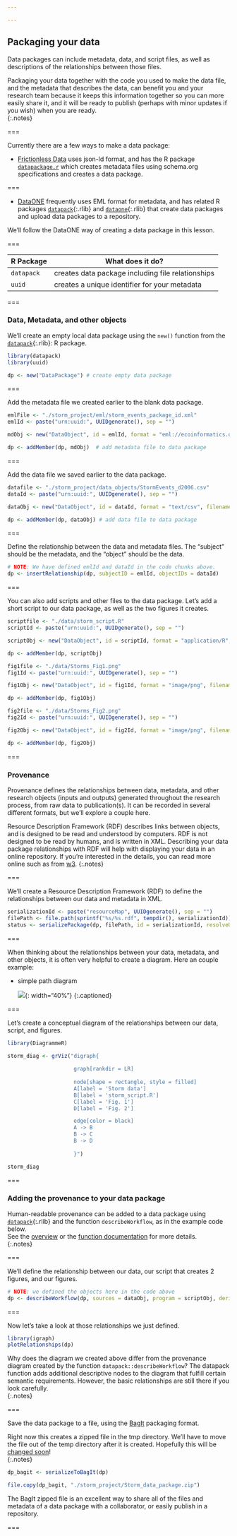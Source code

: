 ```yaml
---

---
```


## Packaging your data

Data packages can include metadata, data, and script files, as well as descriptions of the relationships between those files.   

Packaging your data together with the code you used to make the data file, and the metadata that describes the data, can benefit you and your research team because it keeps this information together so you can more easily share it, and it will be ready to publish (perhaps with minor updates if you wish) when you are ready.  
{:.notes}

===

Currently there are a few ways to make a data package:   

- [Frictionless Data](https://frictionlessdata.io/docs/data-package/) uses json-ld format, and has the R package [`datapackage.r`](https://github.com/frictionlessdata/datapackage-r) which creates metadata files using schema.org specifications and creates a data package.  

===

- [DataONE](https://www.dataone.org/) frequently uses EML format for metadata, and has related R packages [`datapack`](){:.rlib} and [`dataone`](){:.rlib} that create data packages and upload data packages to a repository.  

We'll follow the DataONE way of creating a data package in this lesson.  

===

| R Package   | What does it do?                                      |
|-------------+-------------------------------------------------------|
| `datapack`  | creates data package including file relationships     |
| `uuid`      | creates a unique identifier for your metadata         |

===

### Data, Metadata, and other objects

We'll create an empty local data package using the `new()` function from the [`datapack`](){:.rlib}: R package.

```r
library(datapack) 
library(uuid)

dp <- new("DataPackage") # create empty data package
```

===

Add the metadata file we created earlier to the blank data package.

```r
emlFile <- "./storm_project/eml/storm_events_package_id.xml"
emlId <- paste("urn:uuid:", UUIDgenerate(), sep = "")

mdObj <- new("DataObject", id = emlId, format = "eml://ecoinformatics.org/eml-2.1.1", file = emlFile)

dp <- addMember(dp, mdObj)  # add metadata file to data package
```

===

Add the data file we saved earlier to the data package.

```r
datafile <- "./storm_project/data_objects/StormEvents_d2006.csv"
dataId <- paste("urn:uuid:", UUIDgenerate(), sep = "")

dataObj <- new("DataObject", id = dataId, format = "text/csv", filename = datafile) 

dp <- addMember(dp, dataObj) # add data file to data package
```

===

Define the relationship between the data and metadata files.  The "subject" should be the metadata, and the "object" should be the data.   

```r
# NOTE: We have defined emlId and dataId in the code chunks above.  
dp <- insertRelationship(dp, subjectID = emlId, objectIDs = dataId)
```

===

You can also add scripts and other files to the data package.  Let's add a short script to our data package, as well as the two figures it creates. 

```r
scriptfile <- "./data/storm_script.R"
scriptId <- paste("urn:uuid:", UUIDgenerate(), sep = "")

scriptObj <- new("DataObject", id = scriptId, format = "application/R", filename = scriptfile)

dp <- addMember(dp, scriptObj)
```

```r
fig1file <- "./data/Storms_Fig1.png"
fig1Id <- paste("urn:uuid:", UUIDgenerate(), sep = "")

fig1Obj <- new("DataObject", id = fig1Id, format = "image/png", filename = fig1file)

dp <- addMember(dp, fig1Obj)
```

```r
fig2file <- "./data/Storms_Fig2.png"
fig2Id <- paste("urn:uuid:", UUIDgenerate(), sep = "")

fig2Obj <- new("DataObject", id = fig2Id, format = "image/png", filename = fig2file)

dp <- addMember(dp, fig2Obj)
```

===

### Provenance

Provenance defines the relationships between data, metadata, and other research objects (inputs and outputs) generated throughout the research process, from raw data to publication(s). It can be recorded in several different formats, but we'll explore a couple here.  

Resource Description Framework (RDF) describes links between objects, and is designed to be read and understood by computers.  RDF is not designed to be read by humans, and is written in XML.  Describing your data package relationships with RDF will help with displaying your data in an online repository.  If you're interested in the details, you can read more online such as from [w3](https://www.w3schools.com/XML/xml_rdf.asp).
{:.notes}

===

We'll create a Resource Description Framework (RDF) to define the relationships between our data and metadata in XML.  

```r
serializationId <- paste("resourceMap", UUIDgenerate(), sep = "")
filePath <- file.path(sprintf("%s/%s.rdf", tempdir(), serializationId))
status <- serializePackage(dp, filePath, id = serializationId, resolveURI = "")
```

===

When thinking about the relationships between your data, metadata, and other objects, it is often very helpful to create a diagram.  Here an couple example:

 - simple path diagram  
 
   ![]({% include asset.html path="images/simple_grv.png" %}){: width="40%"}
   {:.captioned}

===

Let's create a conceptual diagram of the relationships between our data, script, and figures.  

```r
library(DiagrammeR)

storm_diag <- grViz("digraph{
         
                     graph[rankdir = LR]
                     
                     node[shape = rectangle, style = filled]  
                     A[label = 'Storm data']
                     B[label = 'storm_script.R']
                     C[label = 'Fig. 1']
                     D[label = 'Fig. 2']

                     edge[color = black]
                     A -> B
                     B -> C
                     B -> D
                     
                     }")

storm_diag
```

===

### Adding the provenance to your data package

Human-readable provenance can be added to a data package using [`datapack`](){:.rlib} and the function `describeWorkflow`, as in the example code below.  
See the [overview](https://docs.ropensci.org/datapack/articles/datapack-overview.html) or the [function documentation](https://docs.ropensci.org/datapack/reference/describeWorkflow.html) for more details.  
{:.notes}

===

We'll define the relationship between our data, our script that creates 2 figures, and our figures.  

```r
# NOTE: we defined the objects here in the code above
dp <- describeWorkflow(dp, sources = dataObj, program = scriptObj, derivations = c(fig1Obj, fig2Obj))
```

===

Now let's take a look at those relationships we just defined. 

```r
library(igraph)
plotRelationships(dp)
```

Why does the diagram we created above differ from the provenance diagram created by the function `datapack::describeWorkflow`?  The datapack function adds additional descriptive nodes to the diagram that fulfill certain semantic requirements.  However, the basic relationships are still there if you look carefully.  
{:.notes}

===

Save the data package to a file, using the [BagIt](https://tools.ietf.org/id/draft-kunze-bagit-16.html) packaging format.  

Right now this creates a zipped file in the tmp directory.  We'll have to move the file 
out of the temp directory after it is created.  Hopefully this will be [changed soon](https://github.com/ropensci/datapack/issues/108)!  
{:.notes}

```r
dp_bagit <- serializeToBagIt(dp) 

file.copy(dp_bagit, "./storm_project/Storm_data_package.zip") 
```

The BagIt zipped file is an excellent way to share all of the files and metadata of a data package with a collaborator, or easily publish in a repository.

===
